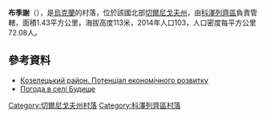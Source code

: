 {{coord|51|2|40|N|31|16|2|E|scale:100000|display=title}}

'''布季謝'''（{{lang-uk|Будище}}），是[[烏克蘭|烏克蘭]]的村落，位於該國北部[[切爾尼戈夫州|切爾尼戈夫州]]，由[[科澤列齊區|科澤列齊區]]負責管轄，面積1.43平方公里，海拔高度113米，2014年人口103，人口密度每平方公里72.08人。

==參考資料==
*[http://cg.gov.ua/web_docs/1/2014/03/docs/KOZELETS.PDF Козелецький район. Потенціал економічного розвитку] {{Wayback|url=http://cg.gov.ua/web_docs/1/2014/03/docs/KOZELETS.PDF |date=20151222113731 }}
*[http://weather.in.ua/ua/chernigovskaja/2193 Погода в селі Будище] {{Wayback|url=http://weather.in.ua/ua/chernigovskaja/2193 |date=20200807124910 }}

[[Category:切爾尼戈夫州村落|Category:切爾尼戈夫州村落]]
[[Category:科澤列齊區村落|Category:科澤列齊區村落]]


{{Chernihiv-geo-stub}}